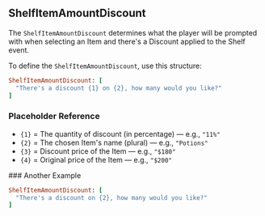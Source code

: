 ## ShelfItemAmountDiscount

The `ShelfItemAmountDiscount` determines what the player will be prompted with when selecting an Item and there's a Discount applied to the Shelf event. 

<SHSpeeches speech="ShelfItemAmountDiscount"/>

To define the `ShelfItemAmountDiscount`, use this structure:

```ruby
ShelfItemAmountDiscount: [
  "There's a discount {1} on {2}, how many would you like?"
]
```
### Placeholder Reference
- `{1}` = The quantity of discount (in percentage) — e.g., `"11%"`
- `{2}` = The chosen Item's name (plural) — e.g., `"Potions"`
- `{3}` = Discount price of the Item — e.g., `"$180"`
- `{4}` = Original price of the Item — e.g., `"$200"`

<ImageWithCaption src="/images/documentation/poke-market/ShelfItemAmountDiscount 1.png" caption="ShelfItemAmountDiscount 1"/>
### Another Example

```ruby
ShelfItemAmountDiscount: [
  "There's a discount on {2}, how many would you like?"
]
```
<ImageWithCaption src="/images/documentation/poke-market/ShelfItemAmountDiscount 2.png" caption="ShelfItemAmountDiscount 2"/>